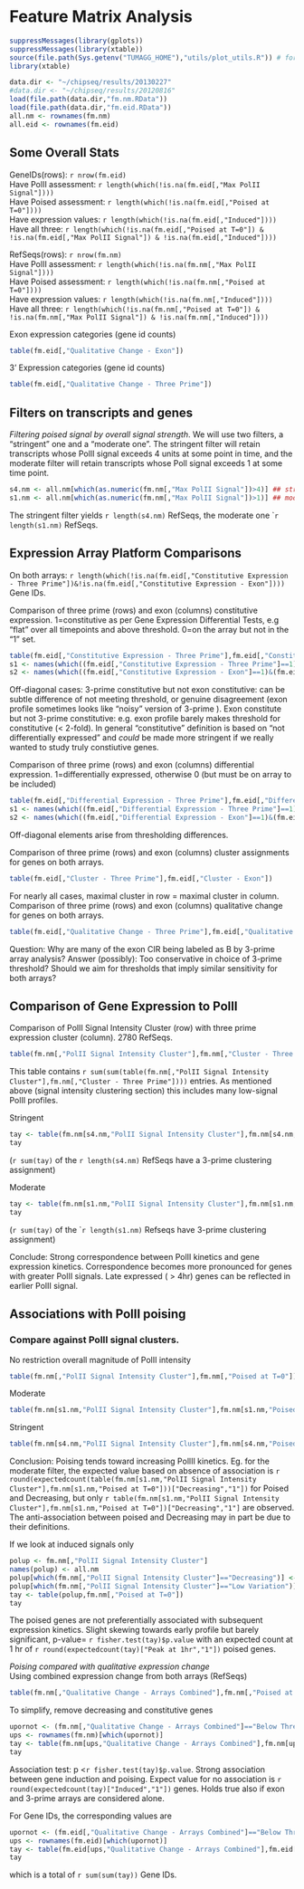 Feature Matrix Analysis
=======================

```r
suppressMessages(library(gplots))
suppressMessages(library(xtable))
source(file.path(Sys.getenv("TUMAGG_HOME"),"utils/plot_utils.R")) # for boxplot
library(xtable)
```

```r
data.dir <- "~/chipseq/results/20130227"
#data.dir <- "~/chipseq/results/20120816"
load(file.path(data.dir,"fm.nm.RData"))
load(file.path(data.dir,"fm.eid.RData"))
all.nm <- rownames(fm.nm)
all.eid <- rownames(fm.eid)
```

Some Overall Stats
-------------------

GeneIDs(rows): ```r nrow(fm.eid)```  
Have PolII assessment: ```r length(which(!is.na(fm.eid[,"Max PolII Signal"])))```  
Have Poised assessment: ```r length(which(!is.na(fm.eid[,"Poised at T=0"])))```  
Have expression values: ```r length(which(!is.na(fm.eid[,"Induced"])))```  
Have all three: ```r length(which(!is.na(fm.eid[,"Poised at T=0"]) & !is.na(fm.eid[,"Max PolII Signal"]) & !is.na(fm.eid[,"Induced"]))) ```  

RefSeqs(rows): ```r nrow(fm.nm)```  
Have PolII assessment: ```r length(which(!is.na(fm.nm[,"Max PolII Signal"])))```  
Have Poised assessment: ```r length(which(!is.na(fm.nm[,"Poised at T=0"])))```  
Have expression values: ```r length(which(!is.na(fm.nm[,"Induced"])))```  
Have all three: ```r length(which(!is.na(fm.nm[,"Poised at T=0"]) & !is.na(fm.nm[,"Max PolII Signal"]) & !is.na(fm.nm[,"Induced"]))) ```  

Exon expression categories (gene id counts)
```r
table(fm.eid[,"Qualitative Change - Exon"])
```

3' Expression categories (gene id counts)
```r
table(fm.eid[,"Qualitative Change - Three Prime"])
```

Filters on transcripts and genes
---------------------------------

*Filtering poised signal by overall signal strength*. 
We will use two filters, a "stringent" one and a "moderate one". The stringent filter will retain transcripts whose PolII signal exceeds 4 units at some point in time, and the moderate filter will retain transcripts whose Poll signal exceeds 1 at some time point.
```r
s4.nm <- all.nm[which(as.numeric(fm.nm[,"Max PolII Signal"])>4)] ## stringent signal filter
s1.nm <- all.nm[which(as.numeric(fm.nm[,"Max PolII Signal"])>1)] ## moderate signal filter 
```
The stringent filter yields ```r length(s4.nm)``` RefSeqs, the moderate one ```r length(s1.nm)`` RefSeqs.

Expression Array Platform Comparisons
-------------------------------------

On both arrays: ```r length(which(!is.na(fm.eid[,"Constitutive Expression - Three Prime"])&!is.na(fm.eid[,"Constitutive Expression - Exon"])))``` Gene IDs.

Comparison of three prime (rows) and exon (columns) constitutive expression. 1=constitutive as per Gene Expression Differential Tests, e.g "flat" over all timepoints and above threshold. 0=on the array but not in the "1" set.

```r
table(fm.eid[,"Constitutive Expression - Three Prime"],fm.eid[,"Constitutive Expression - Exon"])
s1 <- names(which((fm.eid[,"Constitutive Expression - Three Prime"]==1)&(fm.eid[,"Constitutive Expression - Exon"]==0)))
s2 <- names(which((fm.eid[,"Constitutive Expression - Exon"]==1)&(fm.eid[,"Constitutive Expression - Three Prime"]==0)))
```

Off-diagonal cases: 3-prime constitutive but not exon constitutive: can be subtle difference of not meeting threshold, or genuine disagreement (exon profile sometimes looks like "noisy" version of 3-prime ). Exon constitute but not 3-prime constitutive: e.g. exon profile barely makes threshold for constitutive (< 2-fold). In general "constitutive" definition is based on "not differentially expressed" and *could* be made more stringent if we really wanted to study truly constiutive genes.

Comparison of three prime (rows) and exon (columns) differential expression. 1=differentially expressed, otherwise 0 (but must be on array to be included)
```r
table(fm.eid[,"Differential Expression - Three Prime"],fm.eid[,"Differential Expression - Exon"])
s1 <- names(which((fm.eid[,"Differential Expression - Three Prime"]==1)&(fm.eid[,"Differential Expression - Exon"]==0)))
s2 <- names(which((fm.eid[,"Differential Expression - Exon"]==1)&(fm.eid[,"Differential Expression - Three Prime"]==0)))
```


Off-diagonal elements arise from thresholding differences. 

Comparison of three prime (rows) and exon (columns) cluster assignments for genes on both arrays. 
```r
table(fm.eid[,"Cluster - Three Prime"],fm.eid[,"Cluster - Exon"])
```


For nearly all cases, maximal cluster in row = maximal cluster in column.
Comparison of three prime (rows) and exon (columns) qualitative change for genes on both arrays. 
```r
table(fm.eid[,"Qualitative Change - Three Prime"],fm.eid[,"Qualitative Change - Exon"])
```
Question: Why are many of the exon CIR being labeled as B by 3-prime array analysis? Answer (possibly): Too conservative in choice of 3-prime threshold? Should we aim for thresholds that  imply  similar  sensitivity for   both  arrays?


Comparison of Gene Expression to PolII
---------------------------------------

Comparison of PolII Signal Intensity Cluster (row) with three prime expression cluster (column). 2780 RefSeqs.
```r
table(fm.nm[,"PolII Signal Intensity Cluster"],fm.nm[,"Cluster - Three Prime"])
```
This table contains ```r sum(sum(table(fm.nm[,"PolII Signal Intensity Cluster"],fm.nm[,"Cluster - Three Prime"]))) ``` entries. As mentioned above (signal intensity clustering section) this includes many low-signal PolII profiles.  


Stringent 
```r
tay <- table(fm.nm[s4.nm,"PolII Signal Intensity Cluster"],fm.nm[s4.nm,"Cluster - Three Prime"])
tay
```
(```r sum(tay)``` of the ```r length(s4.nm)``` RefSeqs have a 3-prime clustering assignment)

Moderate 
```r
tay <- table(fm.nm[s1.nm,"PolII Signal Intensity Cluster"],fm.nm[s1.nm,"Cluster - Three Prime"])
tay
```
(```r sum(tay)``` of the ```r length(s1.nm)`` Refseqs have  3-prime  clustering assignment)

Conclude: Strong correspondence between PolII kinetics and gene expression kinetics. Correspondence becomes more pronounced for genes with greater PolII signals. Late expressed ( > 4hr) genes can be reflected in earlier PolII signal. 

Associations with PolII poising
------------------------------

### Compare against PolII signal clusters.

No restriction overall magnitude of PolII intensity

```r
table(fm.nm[,"PolII Signal Intensity Cluster"],fm.nm[,"Poised at T=0"])
```
Moderate
```r
table(fm.nm[s1.nm,"PolII Signal Intensity Cluster"],fm.nm[s1.nm,"Poised at T=0"])
```
Stringent
```r
table(fm.nm[s4.nm,"PolII Signal Intensity Cluster"],fm.nm[s4.nm,"Poised at T=0"])
```

Conclusion: Poising tends toward increasing PollII kinetics. Eg. for the moderate filter, the expected value based on absence of association is
```r round(expectedcount(table(fm.nm[s1.nm,"PolII Signal Intensity Cluster"],fm.nm[s1.nm,"Poised at T=0"]))["Decreasing","1"])```
for Poised and Decreasing, but only 
```r table(fm.nm[s1.nm,"PolII Signal Intensity Cluster"],fm.nm[s1.nm,"Poised at T=0"])["Decreasing","1"]```
are observed. 
The anti-association between poised and Decreasing may in part be due to their definitions.

If we look at induced signals only
```r
polup <- fm.nm[,"PolII Signal Intensity Cluster"]
names(polup) <- all.nm
polup[which(fm.nm[,"PolII Signal Intensity Cluster"]=="Decreasing")] <- NA
polup[which(fm.nm[,"PolII Signal Intensity Cluster"]=="Low Variation")] <- NA
tay <- table(polup,fm.nm[,"Poised at T=0"])
tay
```

The poised genes are not preferentially associated with subsequent expression kinetics.  Slight skewing towards early profile but barely significant, p-value=
```r fisher.test(tay)$p.value``` with an expected count at 1 hr of 
```r round(expectedcount(tay)["Peak at 1hr","1"])``` poised genes.

*Poising compared with qualitative expression change*  
Using combined expression change from both arrays (RefSeqs)

```r
table(fm.nm[,"Qualitative Change - Arrays Combined"],fm.nm[,"Poised at T=0"])
```

To simplify, remove decreasing and constitutive genes
```r
upornot <- (fm.nm[,"Qualitative Change - Arrays Combined"]=="Below Threshold") | (fm.nm[,"Qualitative Change - Arrays Combined"]=="Induced")
ups <- rownames(fm.nm)[which(upornot)]
tay <- table(fm.nm[ups,"Qualitative Change - Arrays Combined"],fm.nm[ups,"Poised at T=0"])
tay
```
Association test: p <```r fisher.test(tay)$p.value```.  Strong association between gene induction and poising. Expect value for no association is ```r round(expectedcount(tay)["Induced","1"])``` genes. Holds true also if exon and 3-prime arrays are considered alone.

For Gene IDs, the corresponding values are
```r
upornot <- (fm.eid[,"Qualitative Change - Arrays Combined"]=="Below Threshold") | (fm.eid[,"Qualitative Change - Arrays Combined"]=="Induced")
ups <- rownames(fm.eid)[which(upornot)]
tay <- table(fm.eid[ups,"Qualitative Change - Arrays Combined"],fm.eid[ups,"Poised at T=0"])
tay
```
which is a total of ```r sum(sum(tay))``` Gene IDs.
